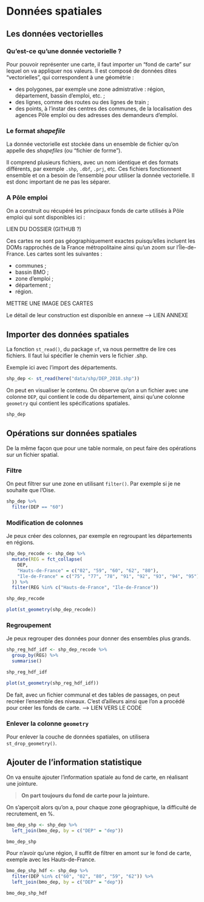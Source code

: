 
# Données spatiales

## Les données vectorielles

### Qu'est-ce qu'une donnée vectorielle ?

Pour pouvoir représenter une carte, il faut importer un "fond de carte" sur lequel on va appliquer nos valeurs. Il est composé de données dites "vectorielles", qui correspondent à une géométrie :

+ des polygones, par exemple une zone admistrative : région, département, bassin d'emploi, etc. ;
+ des lignes, comme des routes ou des lignes de train ;
+ des points, à l'instar des centres des communes, de la localisation des agences Pôle emploi ou des adresses des demandeurs d'emploi.

### Le format *shapefile*

La donnée vectorielle est stockée dans un ensemble de fichier qu'on appelle des *shapefiles* (ou "fichier de forme").

Il comprend plusieurs fichiers, avec un nom identique et des formats différents, par exemple `.shp`, `.dbf`, `.prj`, etc. Ces fichiers fonctionnent ensemble et on a besoin de l'ensemble pour utiliser la donnée vectorielle. Il est donc important de ne pas les séparer.


### A Pôle emploi

On a construit ou récupéré les principaux fonds de carte utilisés à Pôle emploi qui sont disponibles ici :

LIEN DU DOSSIER (GITHUB ?)

Ces cartes ne sont pas géographiquement exactes puisqu'elles incluent les DOMs rapprochés de la France métropolitaine ainsi qu'un zoom sur l'Île-de-France. Les cartes sont les suivantes :

- communes ;
- bassin BMO ;
- zone d'emploi ;
- département ;
- région.

METTRE UNE IMAGE DES CARTES

Le détail de leur construction est disponible en annexe --> LIEN ANNEXE

## Importer des données spatiales

La fonction `st_read()`, du package `sf`, va nous permettre de lire ces fichiers.
Il faut lui spécifier le chemin vers le fichier .shp.

Exemple ici avec l'import des départements.

```r
shp_dep <- st_read(here("data/shp/DEP_2018.shp"))
```

On peut en visualiser le contenu. On observe qu'on a un fichier avec une colonne `DEP`, qui contient le code du département, ainsi qu'une colonne `geometry` qui contient les spécifications spatiales.

```r
shp_dep
```

## Opérations sur données spatiales

De la même façon que pour une table normale, on peut faire des opérations sur un fichier spatial.

### Filtre

On peut filtrer sur une zone en utilisant `filter()`.
Par exemple si je ne souhaite que l'Oise.

```r
shp_dep %>% 
  filter(DEP == "60")
```

### Modification de colonnes

Je peux créer des colonnes, par exemple en regroupant les départements en régions.

```r
shp_dep_recode <- shp_dep %>%
  mutate(REG = fct_collapse(
    DEP,
    "Hauts-de-France" = c("02", "59", "60", "62", "80"),
    "Ile-de-France" = c("75", "77", "78", "91", "92", "93", "94", "95")
  )) %>%
  filter(REG %in% c("Hauts-de-France", "Ile-de-France"))

shp_dep_recode
```

```r
plot(st_geometry(shp_dep_recode))
```

### Regroupement

Je peux regrouper des données pour donner des ensembles plus grands.

```r
shp_reg_hdf_idf <- shp_dep_recode %>%
  group_by(REG) %>%
  summarise()

shp_reg_hdf_idf
```

```r
plot(st_geometry(shp_reg_hdf_idf))
```

De fait, avec un fichier communal et des tables de passages, on peut recréer l'ensemble des niveaux. C'est d'ailleurs ainsi que l'on a procédé pour créer les fonds de carte. --> LIEN VERS LE CODE

### Enlever la colonne `geometry`

Pour enlever la couche de données spatiales, on utilisera `st_drop_geometry()`.

## Ajouter de l'information statistique

On va ensuite ajouter l'information spatiale au fond de carte, en réalisant une jointure. 

> **On part toujours du fond de carte pour la jointure.**

On s'aperçoit alors qu'on a, pour chaque zone géographique, la difficulté de recrutement, en %.

```r
bmo_dep_shp <- shp_dep %>%
  left_join(bmo_dep, by = c("DEP" = "dep"))

bmo_dep_shp 
```

Pour n'avoir qu'une région, il suffit de filtrer en amont sur le fond de carte, exemple avec les Hauts-de-France.

```r
bmo_dep_shp_hdf <- shp_dep %>%
  filter(DEP %in% c("60", "02", "80", "59", "62")) %>%
  left_join(bmo_dep, by = c("DEP" = "dep"))

bmo_dep_shp_hdf
```

